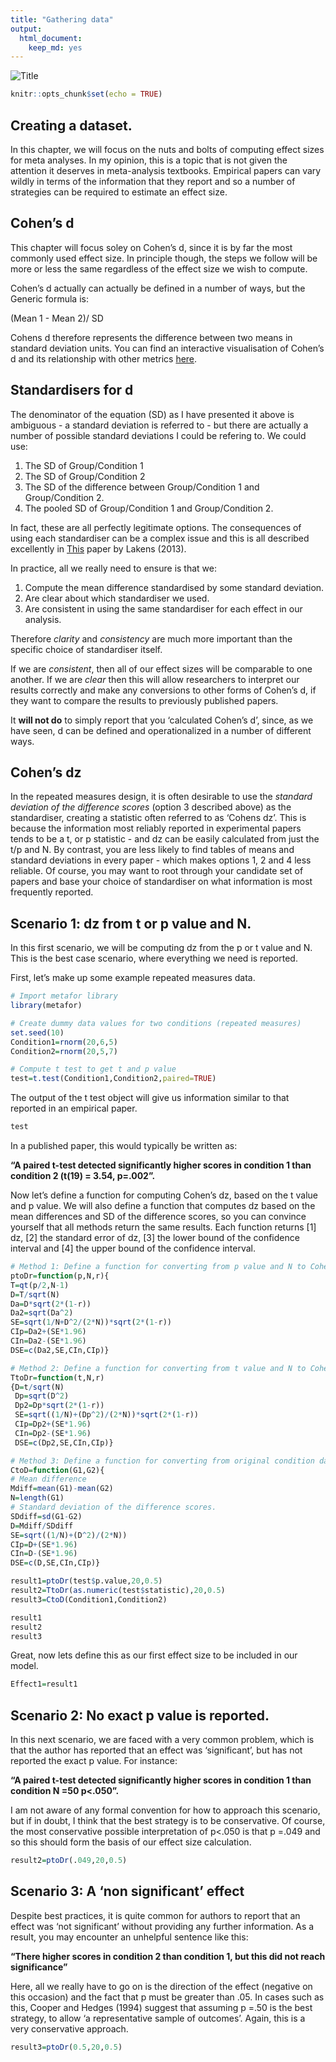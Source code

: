 ```yaml
---
title: "Gathering data"
output:
  html_document: 
    keep_md: yes
---
```

![](https://images2.imgbox.com/24/71/0KH49y9V_o.png "Title")
```r
knitr::opts_chunk$set(echo = TRUE)
```

## Creating a dataset.

In this chapter, we will focus on the nuts and bolts of computing effect sizes for meta analyses. In my opinion, this is a topic that is not given the attention it deserves in meta-analysis textbooks. Empirical papers can vary wildly in terms of the information that they report and so a number of strategies can be required to estimate an effect size.

## Cohen's d

This chapter will focus soley on Cohen's d, since it is by far the most commonly used effect size. In principle though, the steps we follow will be more or less the same regardless of the effect size we wish to compute.

Cohen's d actually can actually be defined in a number of ways, but the Generic formula is:

(Mean 1 - Mean 2)/ SD

Cohens d therefore represents the difference between two means in standard deviation units. You can find an interactive visualisation of Cohen's d and its relationship with other metrics [here](http://rpsychologist.com/d3/cohend/).

## Standardisers for d

The denominator of the equation (SD) as I have presented it above is ambiguous - a standard deviation is referred to - but there are actually a number of possible standard deviations I could be refering to. We could use:

1. The SD of Group/Condition 1
2. The SD of Group/Condition 2
3. The SD of the difference between Group/Condition 1 and Group/Condition 2.
4. The pooled SD of Group/Condition 1 and Group/Condition 2.

In fact, these are all perfectly legitimate options. The consequences of using each standardiser can be a complex issue and this is all described excellently in [This](https://www.frontiersin.org/articles/10.3389/fpsyg.2013.00863/full) paper by Lakens (2013).

In practice, all we really need to ensure is that we:

1. Compute the mean difference standardised by some standard deviation.
2. Are clear about which standardiser we used.
3. Are consistent in using the same standardiser for each effect in our analysis.

Therefore *clarity* and *consistency* are much more important than the specific choice of standardiser itself.

If we are *consistent*, then all of our effect sizes will be comparable to one another.
If we are *clear* then this will allow researchers to interpret our results correctly and make any conversions to other forms of Cohen's d, if they want to compare the results to previously published papers.

It **will not do** to simply report that you 'calculated Cohen's d', since, as we have seen, d can be defined and operationalized in a number of different ways.

## Cohen's dz

In the repeated measures design, it is often desirable to use the *standard deviation of the difference scores* (option 3 described above) as the standardiser, creating a statistic often referred to as 'Cohens dz'. This is because the information most reliably reported in experimental papers tends to be a t, or p statistic - and dz can be easily calculated from just the t/p and N. By contrast, you are less likely to find tables of means and standard deviations in every paper - which makes options 1, 2 and 4 less reliable. Of course, you may want to root through your candidate set of papers and base your choice of standardiser on what information is most frequently reported. 


## Scenario 1: dz from t or p value and N. 

In this first scenario, we will be computing dz from the p or t value and N. This is the best case scenario, where everything we need is reported.  

First, let's make up some example repeated measures data.
```r
# Import metafor library
library(metafor)

# Create dummy data values for two conditions (repeated measures) 
set.seed(10)
Condition1=rnorm(20,6,5)
Condition2=rnorm(20,5,7)

# Compute t test to get t and p value
test=t.test(Condition1,Condition2,paired=TRUE)
```

The output of the t test object will give us information similar to that reported in an empirical paper.

```r
test

```

In a published paper, this would typically be written as:

**"A paired t-test detected significantly higher scores in condition 1 than condition 2 (t(19) = 3.54, p=.002".**

Now let's define a function for computing Cohen's dz, based on the t value and p value. We will also define a function that computes dz based on the mean differences and SD of the difference scores, so you can convince yourself that all methods return the same results. Each function returns [1] dz, [2] the standard error of dz, [3] the lower bound of the confidence interval and [4] the upper bound of the confidence interval.

```r
# Method 1: Define a function for converting from p value and N to Cohen's dz and 95% CI's
ptoDr=function(p,N,r){
T=qt(p/2,N-1)
D=T/sqrt(N)
Da=D*sqrt(2*(1-r))
Da2=sqrt(Da^2)
SE=sqrt(1/N+D^2/(2*N))*sqrt(2*(1-r))
CIp=Da2+(SE*1.96)
CIn=Da2-(SE*1.96)
DSE=c(Da2,SE,CIn,CIp)}

# Method 2: Define a function for converting from t value and N to Cohen's dz and 95% CI's
TtoDr=function(t,N,r)
{D=t/sqrt(N)
 Dp=sqrt(D^2)
 Dp2=Dp*sqrt(2*(1-r))
 SE=sqrt((1/N)+(Dp^2)/(2*N))*sqrt(2*(1-r))
 CIp=Dp2+(SE*1.96)
 CIn=Dp2-(SE*1.96)
 DSE=c(Dp2,SE,CIn,CIp)}

# Method 3: Define a function for converting from original condition data to Cohen's dz and 95% CI's
CtoD=function(G1,G2){
# Mean difference
Mdiff=mean(G1)-mean(G2)
N=length(G1)
# Standard deviation of the difference scores. 
SDdiff=sd(G1-G2)
D=Mdiff/SDdiff
SE=sqrt((1/N)+(D^2)/(2*N))
CIp=D+(SE*1.96)
CIn=D-(SE*1.96)
DSE=c(D,SE,CIn,CIp)}

result1=ptoDr(test$p.value,20,0.5)
result2=TtoDr(as.numeric(test$statistic),20,0.5)
result3=CtoD(Condition1,Condition2)

result1
result2
result3

```

Great, now lets define this as our first effect size to be included in our model.

```r
Effect1=result1
```

## Scenario 2: No exact p value is reported.

In this next scenario, we are faced with a very common problem, which is that the author has reported that an effect was 'significant', but has not reported the exact p value. For instance: 

**"A paired t-test detected significantly higher scores in condition 1 than condition N =50 p<.050".**

I am not aware of any formal convention for how to approach this scenario, but if in doubt, I think that the best strategy is to be conservative. Of course, the most conservative possible interpretation of p<.050 is that p =.049 and so this should form the basis of our effect size calculation.


```r
result2=ptoDr(.049,20,0.5)
```


## Scenario 3: A 'non significant' effect

Despite best practices, it is quite common for authors to report that an effect was 'not significant' without providing any further information. As a result, you may encounter an unhelpful sentence like this:

**"There higher scores in condition 2 than condition 1, but this did not reach significance"**

Here, all we really have to go on is the direction of the effect (negative on this occasion) and the fact that p must be greater than .05. In cases such as this, Cooper and Hedges (1994) suggest that assuming p =.50 is the best strategy, to allow 'a representative sample of outcomes'. Again, this is a very conservative approach. 

```r
result3=ptoDr(0.5,20,0.5)
```





